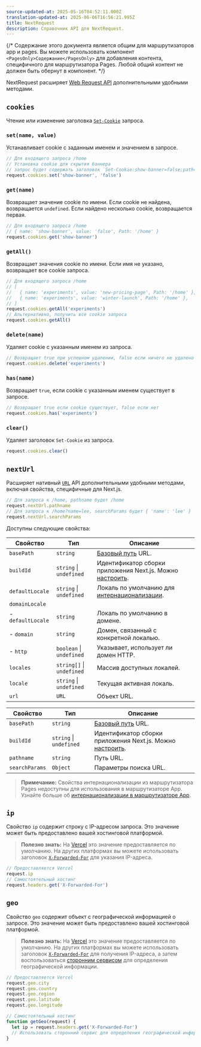 ```yaml
---
source-updated-at: 2025-05-16T04:52:11.000Z
translation-updated-at: 2025-06-06T16:56:21.995Z
title: NextRequest
description: Справочник API для NextRequest.
---
```


{/* Содержание этого документа является общим для маршрутизаторов app и pages. Вы можете использовать компонент `<PagesOnly>Содержание</PagesOnly>` для добавления контента, специфичного для маршрутизатора Pages. Любой общий контент не должен быть обернут в компонент. */}

NextRequest расширяет [Web Request API](https://developer.mozilla.org/docs/Web/API/Request) дополнительными удобными методами.

## `cookies`

Чтение или изменение заголовка [`Set-Cookie`](https://developer.mozilla.org/docs/Web/HTTP/Headers/Set-Cookie) запроса.

### `set(name, value)`

Устанавливает cookie с заданным именем и значением в запросе.

```ts
// Для входящего запроса /home
// Установка cookie для скрытия баннера
// запрос будет содержать заголовок `Set-Cookie:show-banner=false;path=/home`
request.cookies.set('show-banner', 'false')
```

### `get(name)`

Возвращает значение cookie по имени. Если cookie не найдена, возвращается `undefined`. Если найдено несколько cookie, возвращается первая.

```ts
// Для входящего запроса /home
// { name: 'show-banner', value: 'false', Path: '/home' }
request.cookies.get('show-banner')
```

### `getAll()`

Возвращает значения cookie по имени. Если имя не указано, возвращает все cookie запроса.

```ts
// Для входящего запроса /home
// [
//   { name: 'experiments', value: 'new-pricing-page', Path: '/home' },
//   { name: 'experiments', value: 'winter-launch', Path: '/home' },
// ]
request.cookies.getAll('experiments')
// Альтернативно, получить все cookie запроса
request.cookies.getAll()
```

### `delete(name)`

Удаляет cookie с указанным именем из запроса.

```ts
// Возвращает true при успешном удалении, false если ничего не удалено
request.cookies.delete('experiments')
```

### `has(name)`

Возвращает `true`, если cookie с указанным именем существует в запросе.

```ts
// Возвращает true если cookie существует, false если нет
request.cookies.has('experiments')
```

### `clear()`

Удаляет заголовок `Set-Cookie` из запроса.

```ts
request.cookies.clear()
```

## `nextUrl`

Расширяет нативный [`URL`](https://developer.mozilla.org/docs/Web/API/URL) API дополнительными удобными методами, включая свойства, специфичные для Next.js.

```ts
// Для запроса к /home, pathname будет /home
request.nextUrl.pathname
// Для запроса к /home?name=lee, searchParams будет { 'name': 'lee' }
request.nextUrl.searchParams
```

Доступны следующие свойства:

<PagesOnly>

| Свойство         | Тип                      | Описание                                                                                                                     |
| ---------------- | ------------------------ | --------------------------------------------------------------------------------------------------------------------------- |
| `basePath`       | `string`                 | [Базовый путь](/docs/pages/api-reference/next-config-js/basePath) URL.                                                      |
| `buildId`        | `string` \| `undefined`  | Идентификатор сборки приложения Next.js. Можно [настроить](/docs/pages/api-reference/next-config-js/generateBuildId).        |
| `defaultLocale`  | `string` \| `undefined`  | Локаль по умолчанию для [интернационализации](/docs/pages/building-your-application/routing/internationalization).           |
| `domainLocale`   |                          |                                                                                                                             |
| - `defaultLocale`| `string`                 | Локаль по умолчанию в домене.                                                                                               |
| - `domain`       | `string`                 | Домен, связанный с конкретной локалью.                                                                                      |
| - `http`         | `boolean` \| `undefined` | Указывает, использует ли домен HTTP.                                                                                        |
| `locales`        | `string[]` \| `undefined`| Массив доступных локалей.                                                                                                   |
| `locale`         | `string` \| `undefined`  | Текущая активная локаль.                                                                                                    |
| `url`            | `URL`                    | Объект URL.                                                                                                                 |

</PagesOnly>

<AppOnly>

| Свойство       | Тип                    | Описание                                                                                                                   |
| -------------- | ---------------------- | ------------------------------------------------------------------------------------------------------------------------- |
| `basePath`     | `string`               | [Базовый путь](/docs/app/api-reference/next-config-js/basePath) URL.                                                      |
| `buildId`      | `string` \| `undefined`| Идентификатор сборки приложения Next.js. Можно [настроить](/docs/app/api-reference/next-config-js/generateBuildId).        |
| `pathname`     | `string`               | Путь URL.                                                                                                                 |
| `searchParams` | `Object`               | Параметры поиска URL.                                                                                                     |

> **Примечание:** Свойства интернационализации из маршрутизатора Pages недоступны для использования в маршрутизаторе App. Узнайте больше об [интернационализации в маршрутизаторе App](/docs/app/building-your-application/routing/internationalization).

</AppOnly>

## `ip`

Свойство `ip` содержит строку с IP-адресом запроса. Это значение может быть предоставлено вашей хостинговой платформой.

> **Полезно знать:** На [Vercel](https://vercel.com/docs/frameworks/nextjs?utm_source=next-site&utm_medium=docs&utm_campaign=next-website) это значение предоставляется по умолчанию. На других платформах вы можете использовать заголовок [`X-Forwarded-For`](https://developer.mozilla.org/docs/Web/HTTP/Headers/X-Forwarded-For) для указания IP-адреса.

```ts
// Предоставляется Vercel
request.ip
// Самостоятельный хостинг
request.headers.get('X-Forwarded-For')
```

## `geo`

Свойство `geo` содержит объект с географической информацией о запросе. Это значение может быть предоставлено вашей хостинговой платформой.

> **Полезно знать:** На [Vercel](https://vercel.com/docs/frameworks/nextjs?utm_source=next-site&utm_medium=docs&utm_campaign=next-website) это значение предоставляется по умолчанию. На других платформах вы можете использовать заголовок [`X-Forwarded-For`](https://developer.mozilla.org/docs/Web/HTTP/Headers/X-Forwarded-For) для получения IP-адреса, а затем воспользоваться [сторонним сервисом](https://ip-api.com/) для определения географической информации.

```ts
// Предоставляется Vercel
request.geo.city
request.geo.country
request.geo.region
request.geo.latitude
request.geo.longitude

// Самостоятельный хостинг
function getGeo(request) {
  let ip = request.headers.get('X-Forwarded-For')
  // Использовать сторонний сервис для определения географической информации
}
```